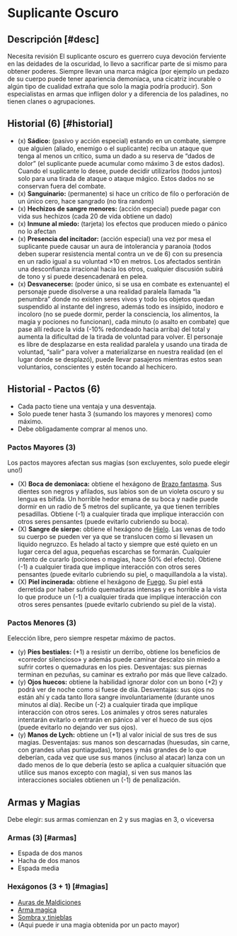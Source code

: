 
# Suplicante Oscuro

<Bleed>
  <Screenshot src={supplicantPic} alt="placeholder" full />
</Bleed>

## Descripción [#desc]

<Callout type="warning" emoji="🔎">
  Necesita revisión
</Callout>
El suplicante oscuro es guerrero cuya devoción ferviente en las deidades de la oscuridad,
lo llevo a sacrificar parte de si mismo para obtener poderes. Siempre llevan una
marca mágica (por ejemplo un pedazo de su cuerpo puede tener apariencia demoníaca,
una cicatriz incurable o algún tipo de cualidad extraña que solo la magia podría
producir). Son especialistas en armas que infligen dolor y a diferencia de los paladines,
no tienen clanes o agrupaciones.

## Historial (6) [#historial]

- (x) **Sádico:** (pasivo y acción especial) estando en un combate, siempre que alguien (aliado, enemigo o el suplicante) reciba un ataque que tenga al menos un crítico, suma un dado a su reserva de “dados de dolor” (el suplicante puede acumular como máximo 3 de estos dados). Cuando el suplicante lo desee, puede decidir utilizarlos (todos juntos) solo para una tirada de ataque o ataque mágico. Estos dados no se conservan fuera del combate.
- (x) **Sanguinario:** (permanente) si hace un crítico de filo o perforación de un único cero, hace sangrado (no tira random)
- (x) **Hechizos de sangre menores:** (acción especial) puede pagar con vida sus hechizos (cada 20 de vida obtiene un dado)
- (x) **Inmune al miedo:** (tarjeta) los efectos que producen miedo o pánico no lo afectan
- (x) **Presencia del incitador:** (acción especial) una vez por mesa el suplicante puede causar un aura de intolerancia y paranoia (todos deben superar resistencia mental contra un ve de 6) con su presencia en un radio igual a su voluntad ×10 en metros. Los afectados sentirán una desconfianza irracional hacia los otros, cualquier discusión subirá de tono y si puede desencadenará en pelea.
- (x) **Desvanecerse:** (poder único, si se usa en combate es extenuante) el personaje puede disolverse a una realidad paralela llamada “la penumbra” donde no existen seres vivos y todo los objetos quedan suspendido al instante del ingreso, además todo es insípido, inodoro e incoloro (no se puede dormir, perder la consciencia, los alimentos, la magia y pociones no funcionan), cada minuto (o asalto en combate) que pase allí reduce la vida (-10% redondeado hacia arriba) del total y aumenta la dificultad de la tirada de voluntad para volver. El personaje es libre de desplazarse en esta realidad paralela y usando una tirada de voluntad, “salir” para volver a materializarse en nuestra realidad (en el lugar donde se desplazó), puede llevar pasajeros mientras estos sean voluntarios, conscientes y estén tocando al hechicero.

## Historial - Pactos (6)
- Cada pacto tiene una ventaja y una desventaja. 
- Solo puede tener hasta 3 (sumando los mayores y menores) como máximo.
- Debe obligadamente comprar al menos uno.

### Pactos Mayores (3)

Los pactos mayores afectan sus magias (son excluyentes, solo puede elegir uno!)

- (X) **Boca de demoniaca:** obtiene el hexágono de [Brazo fantasma](/docs/list-hexagons/e22). 
Sus dientes son negros y afilados, sus labios son de un violeta oscuro y su lengua es bifida.
Un horrible hedor emana de su boca y nadie puede dormir en un radio de 5 metros del suplicante, 
ya que tienen terribles pesadillas. 
Obtiene (-1) a cualquier tirada que implique interacción con otros seres pensantes 
(puede evitarlo cubriendo su boca).
- (X) **Sangre de sierpe:** obtiene el hexágono de [Hielo](/docs/list-hexagons/e01).
Las venas de todo su cuerpo se pueden ver ya que se translucen como si llevasen un liquido negruzco.
Es helado al tacto y siempre que esté quieto en un lugar cerca del agua, pequeñas escarchas se formarán.
Cualquier intento de curarlo (pociones o magias, hace 50% del efecto).
Obtiene (-1) a cualquier tirada que implique interacción con otros seres pensantes
(puede evitarlo cubriendo su piel, o maquillandola a la vista).
- (X) **Piel incinerada:** obtiene el hexágono de [Fuego](/docs/list-hexagons/e01).
Su piel está derretida por haber sufrido quemaduras intensas y es horrible a la vista lo que produce 
un (-1) a cualquier tirada que implique interacción con otros seres pensantes 
(puede evitarlo cubriendo su piel de la vista).

### Pactos Menores (3)

Eelección libre, pero siempre respetar máximo de pactos.

- (y) **Pies bestiales:** (+1) a resistir un derribo, obtiene los beneficios de «corredor silencioso» y además puede caminar descalzo sin miedo a sufrir cortes o quemaduras en los pies. Desventajas: sus piernas terminan en pezuñas, su caminar es extraño por más que lleve calzado.
- (y) **Ojos huecos:** obtiene la habilidad ignorar dolor con un bono (+2) y podrá ver de noche como si fuese de día. Desventajas: sus ojos no están ahí y cada tanto llora sangre involuntariamente (durante unos minutos al día). Recibe un (-2) a cualquier tirada que implique interacción con otros seres. Los animales y otros seres naturales intentarán evitarlo o entrarán en pánico al ver el hueco de sus ojos (puede evitarlo no dejando ver sus ojos).
- (y) **Manos de Lych:** obtiene un (+1) al valor inicial de sus tres de sus magias. Desventajas: sus manos son descarnadas (huesudas, sin carne, con grandes uñas puntiagudas), torpes y más grandes de lo que deberían, cada vez que use sus manos (incluso al atacar) lanza con un dado menos de lo que debería (esto se aplica a cualquier situación que utilice sus manos excepto con magia), si ven sus manos las interacciones sociales obtienen un (-1) de penalización.

## Armas y Magias
Debe elegir: sus armas comienzan en 2 y sus magias en 3, o viceversa

### Armas (3) [#armas]

- Espada de dos manos
- Hacha de dos manos
- Espada media

### Hexágonos (3 + 1) [#magias]

- [Auras de Maldiciones](/docs/list-hexagons/e04B)
- [Arma magica](/docs/list-hexagons/e14)
- [Sombra y tinieblas](/docs/list-hexagons/e01)
- (Aqui puede ir una magia obtenida por un pacto mayor)

